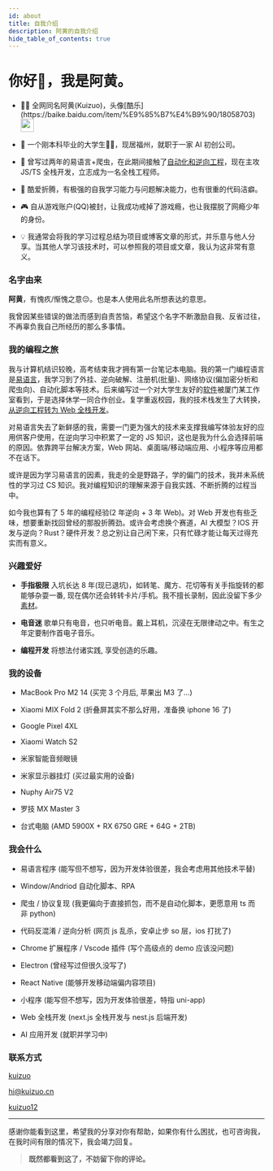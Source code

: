 ```yaml
---
id: about
title: 自我介绍
description: 阿黄的自我介绍
hide_table_of_contents: true
---
```




# 你好👋，我是阿黄。

- <p className="inline-flex gap-1">👨‍💻 全网同名阿黄(Kuizuo)，头像[酷乐](https://baike.baidu.com/item/%E9%85%B7%E4%B9%90/18058703) <img src="/img/logo.webp" width="26" heigth="26" className="rounded-full" /></p>

- 🧑 一个刚本科毕业的大学生🐂🐴，现居福州，就职于一家 AI 初创公司。

- 🐛 曾写过两年的易语言+爬虫，在此期间接触了[自动化和逆向工程](/blog/2020-year-end-summary/)，现在主攻 JS/TS 全栈开发，立志成为一名全栈工程师。

- 🤯 酷爱折腾，有极强的⾃我学习能⼒与问题解决能⼒，也有很重的代码洁癖。

- 🎮 自从游戏账户(QQ)被封，让我成功戒掉了游戏瘾，也让我摆脱了网瘾少年的身份。

- 💡 我通常会将我的学习过程总结为项目或博客文章的形式，并乐意与他人分享。当其他人学习该技术时，可以参照我的项目或文章，我认为这非常有意义。

### 名字由来

**阿黄**，有愧疚/惭愧之意😔。也是本人使用此名所想表达的意思。

我曾因某些错误的做法而感到自责苦恼，希望这个名字不断激励自我、反省过往，不再辜负我自己所经历的那么多事情。

### 我的编程之旅

我与计算机结识较晚，高考结束我才拥有第一台笔记本电脑。我的第一门编程语言是[易语言](/blog/easy-language)，我学习到了外挂、逆向破解、注册机(批量)、网络协议(偏加密分析和爬虫向)、自动化脚本等技术。后来编写过一个对大学生友好的[软件](https://kuizuo.cn/blog/chaoxing-helper)被厦门某工作室看到，于是选择休学一同合作创业。复学重返校园，我的技术栈发生了大转换，[从逆向工程转为 Web 全栈开发](https://kuizuo.cn/blog/2022-year-end-summary)。

对易语言失去了新鲜感的我，需要一门更为强大的技术来支撑我编写体验友好的应用供客户使用，在逆向学习中积累了一定的 JS 知识，这也是我为什么会选择前端的原因。依靠跨平台解决方案，Web 网站、桌面端/移动端应用、小程序等应用都不在话下。

或许是因为学习易语言的因素，我走的全是野路子，学的偏门的技术，我并未系统性的学习过 CS 知识。我对编程知识的理解来源于自我实践、不断折腾的过程当中。

如今我也算有了 5 年的编程经验(2 年逆向 + 3 年 Web)。对 Web 开发也有些乏味，想要重新找回曾经的那股折腾劲。或许会考虑换个赛道，AI 大模型？IOS 开发与逆向？Rust？硬件开发？总之别让自己闲下来，只有忙碌才能让每天过得充实而有意义。

### 兴趣爱好

- **手指极限** 入坑长达 8 年(现已退坑)，如转笔、魔方、花切等有关手指旋转的都能够杂耍一番, 现在偶尔还会转转卡片/手机。我不擅长录制，因此没留下多少[素材](/videos)。

- **电音迷** 歌单只有电音，也只听电音。戴上耳机，沉浸在无限律动之中。有生之年定要制作首电子音乐。

- **编程开发** 将想法付诸实践, 享受创造的乐趣。

### 我的设备

- MacBook Pro M2 14 (买完 3 个月后, 苹果出 M3 了...)

- Xiaomi MIX Fold 2 (折叠屏其实不那么好用，准备换 iphone 16 了)

- Google Pixel 4XL

- Xiaomi Watch S2

- 米家智能音频眼镜

- 米家显示器挂灯 (买过最实用的设备)

- Nuphy Air75 V2

- 罗技 MX Master 3

- 台式电脑 (AMD 5900X + RX 6750 GRE + 64G + 2TB)

### 我会什么

- 易语言程序 (能写但不想写，因为开发体验很差，我会考虑用其他技术平替)

- Window/Andriod 自动化脚本、RPA

- 爬虫 / 协议复现 (我更偏向于直接抓包，而不是自动化脚本，更愿意用 ts 而非 python)

- 代码反混淆 / 逆向分析 (网页 js 乱杀，安卓止步 so 层，ios 打扰了)

- Chrome 扩展程序 / Vscode 插件 (写个高级点的 demo 应该没问题)

- Electron (曾经写过但很久没写了)

- React Native (能够开发移动端偏内容项目)

- 小程序 (能写但不想写，因为开发体验很差，特指 uni-app)

- Web 全栈开发 (next.js 全栈开发与 nest.js 后端开发)

- AI 应用开发 (就职并学习中)

### 联系方式

<p style={{ display: 'flex', 'align-items': 'center', gap: '0.5rem' }}>
  <Icon icon="ri:github-line" width="20" heigth="20" />
  <a href={social.github.href} target="_blank">kuizuo</a>
</p>

<p style={{ display: 'flex', 'align-items': 'center', gap: '0.5rem' }}>
  <Icon icon="ri:mail-open-line" width="20" heigth="20" />
  <a href={social.email.href} target="_blank">hi@kuizuo.cn</a>
</p>

<p style={{ display: 'flex', 'align-items': 'center', gap: '0.5rem' }}>
  <Icon icon="ri:wechat-2-line" width="20" heigth="20" />
  <a href={social.wx.href} target="_blank">kuizuo12</a>
</p>



---

感谢你能看到这里，希望我的分享对你有帮助，如果你有什么困扰，也可咨询我，在我时间有限的情况下，我会竭力回复。

> **既然都看到这了，不妨留下你的评论。**

<Comment />
